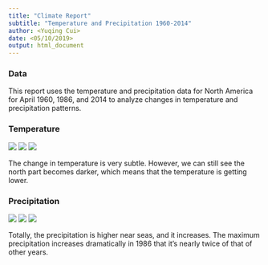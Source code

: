 ```yaml
---
title: "Climate Report"
subtitle: "Temperature and Precipitation 1960-2014"
author: <Yuqing Cui>
date: <05/10/2019>
output: html_document
---
```

### Data

This report uses the temperature and precipitation data for North America for April 1960, 1986, and 2014 to analyze changes in temperature and precipitation patterns.

### Temperature

![](1960Temperature.png)
![](1986Temperature.png)
![](2014Temperature.png)

The change in temperature is very subtle. However, we can still see the north part becomes darker, which means that the temperature is getting lower.


### Precipitation

![](1960Precipitation.png)
![](1986Precipitation.png) 
![](2014Precipitation.png)

Totally, the precipitation is higher near seas, and it increases. The maximum precipitation increases dramatically in 1986 that it's nearly twice of that of other years.
